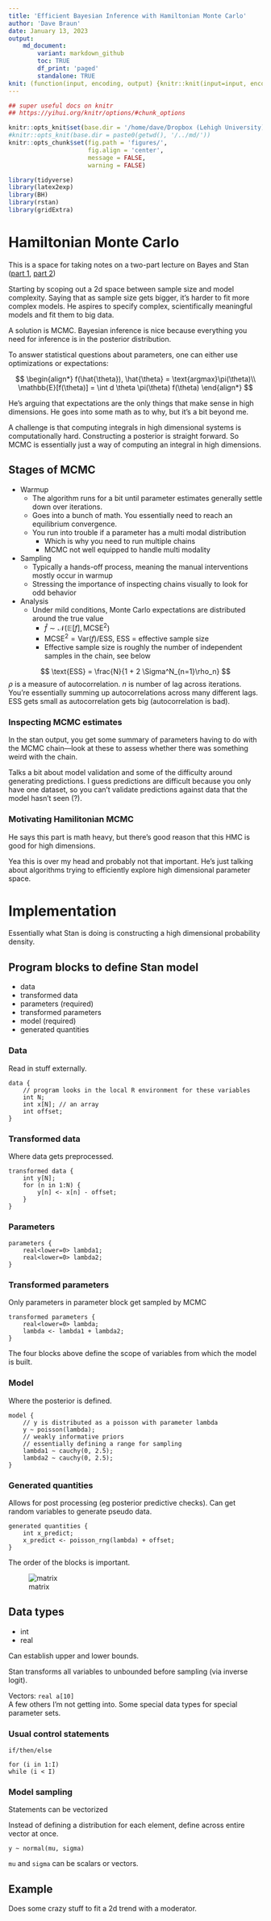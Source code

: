 ```yaml
---
title: 'Efficient Bayesian Inference with Hamiltonian Monte Carlo'
author: 'Dave Braun'
date: January 13, 2023
output:
    md_document:
        variant: markdown_github
        toc: TRUE
        df_print: 'paged'
        standalone: TRUE
knit: (function(input, encoding, output) {knitr::knit(input=input, encoding = encoding, output='../md/betancourt-bayes-notes.md')})
---
```


```r
## super useful docs on knitr
## https://yihui.org/knitr/options/#chunk_options

knitr::opts_knit$set(base.dir = '/home/dave/Dropbox (Lehigh University)/post_doc/professional/projects/gaita/ideation/structured/md/')
#knitr::opts_knit(base.dir = paste0(getwd(), '/../md/'))
knitr::opts_chunk$set(fig.path = 'figures/', 
                      fig.align = 'center',
                      message = FALSE,
                      warning = FALSE)


```

```r
library(tidyverse)
library(latex2exp)
library(BH)
library(rstan)
library(gridExtra)
```

# Hamiltonian Monte Carlo

This is a space for taking notes on a two-part lecture on Bayes and Stan ([part 1](https://www.youtube.com/watch?v=pHsuIaPbNbY), [part 2](https://www.youtube.com/watch?v=xWQpEAyI5s8))

Starting by scoping out a 2d space between sample size and model complexity. Saying that as sample size gets bigger, it's harder to fit more complex models. He aspires to specify complex, scientifically meaningful models and fit them to big data.

A solution is MCMC. Bayesian inference is nice because everything you need for inference is in the posterior distribution.

To answer statistical questions about parameters, one can either use optimizations or expectations:

$$
\begin{align*}
f(\hat{\theta}), \hat{\theta} = \text{argmax}\pi(\theta)\\
\mathbb{E}[f(\theta)] = \int d \theta \pi(\theta) f(\theta)
\end{align*}
$$

He's arguing that expectations are the only things that make sense in high dimensions. He goes into some math as to why, but it's a bit beyond me.

A challenge is that computing integrals in high dimensional systems is computationally hard. Constructing a posterior is straight forward. So MCMC is essentially just a way of computing an integral in high dimensions.

## Stages of MCMC

* Warmup
    * The algorithm runs for a bit until parameter estimates generally settle down over iterations.
    * Goes into a bunch of math. You essentially need to reach an equilibrium convergence.
    * You run into trouble if a parameter has a multi modal distribution
        * Which is why you need to run multiple chains
        * MCMC not well equipped to handle multi modality
* Sampling
    * Typically a hands-off process, meaning the manual interventions mostly occur in warmup
    * Stressing the importance of inspecting chains visually to look for odd behavior
* Analysis
    * Under mild conditions, Monte Carlo expectations are distributed around the true value
        * $\hat{f} \sim \mathcal{N}(\mathbb{E}[f], \text{MCSE}^2)$
        * $\text{MCSE}^2 = \text{Var}(f) / \text{ESS}$, ESS = effective sample size 
        * Effective sample size is roughly the number of independent samples in the chain, see below
        
$$
\text{ESS} = \frac{N}{1 + 2 \Sigma^N_{n=1}\rho_n}
$$
$\rho$ is a measure of autocorrelation. $n$ is number of lag across iterations. You're essentially summing up autocorrelations across many different lags. ESS gets small as autocorrelation gets big (autocorrelation is bad).

### Inspecting MCMC estimates

In the stan output, you get some summary of parameters having to do with the MCMC chain---look at these to assess whether there was something weird with the chain. 

Talks a bit about model validation and some of the difficulty around generating predictions. I guess predictions are difficult because you only have one dataset, so you can't validate predictions against data that the model hasn't seen (?). 

### Motivating Hamilitonian MCMC

He says this part is math heavy, but there's good reason that this HMC is good for high dimensions.

Yea this is over my head and probably not that important. He's just talking about algorithms trying to efficiently explore high dimensional parameter space.


# Implementation

Essentially what Stan is doing is constructing a high dimensional probability density.

## Program blocks to define Stan model

* data
* transformed data
* parameters (required)
* transformed parameters
* model (required)
* generated quantities 

### Data

Read in stuff externally. 

```
data {
    // program looks in the local R environment for these variables 
    int N;
    int x[N]; // an array
    int offset;
}
```

### Transformed data

Where data gets preprocessed.

```
transformed data {
    int y[N];
    for (n in 1:N) {
        y[n] <- x[n] - offset; 
    }
}
```

### Parameters

```
parameters {
    real<lower=0> lambda1;
    real<lower=0> lambda2;
}
```

### Transformed parameters

Only parameters in parameter block get sampled by MCMC
```
transformed parameters {
    real<lower=0> lambda;
    lambda <- lambda1 + lambda2;
}
```

The four blocks above define the scope of variables from which the model is built. 

### Model

Where the posterior is defined.

```
model {
    // y is distributed as a poisson with parameter lambda
    y ~ poisson(lambda);
    // weakly informative priors
    // essentially defining a range for sampling
    lambda1 ~ cauchy(0, 2.5);
    lambda2 ~ cauchy(0, 2.5);
}
```

### Generated quantities

Allows for post processing (eg posterior predictive checks). Can get random variables to generate pseudo data.

```
generated quantities {
    int x_predict;
    x_predict <- poisson_rng(lambda) + offset;
}
```

The order of the blocks is important.

![matrix](matrix.jpg)


## Data types

* int
* real

Can establish upper and lower bounds. 

Stan transforms all variables to unbounded before sampling (via inverse logit). 

Vectors: `real a[10]`  
A few others I'm not getting into. Some special data types for special parameter sets. 

### Usual control statements

`if/then/else`

`for (i in 1:I)`  
`while (i < I)`

### Model sampling

Statements can be vectorized

Instead of defining a distribution for each element, define across entire vector at once.

`y ~ normal(mu, sigma)`

`mu` and `sigma` can be scalars or vectors. 


## Example

Does some crazy stuff to fit a 2d trend with a moderator.

















